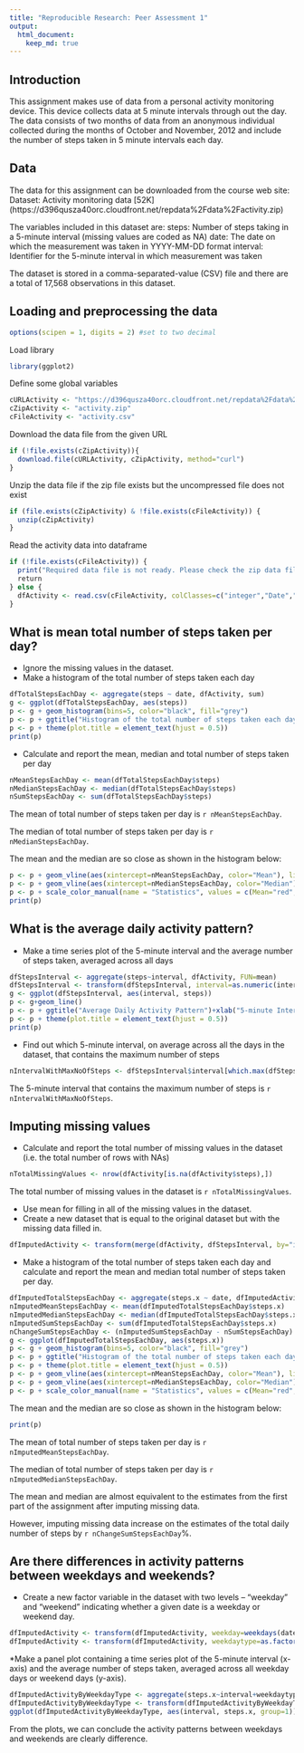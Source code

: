 ```yaml
---
title: "Reproducible Research: Peer Assessment 1"
output: 
  html_document:
    keep_md: true
---
```


## Introduction
This assignment makes use of data from a personal activity monitoring device. This device collects data at 5 minute 
intervals through out the day. The data consists of two months of data from an anonymous individual collected during 
the months of October and November, 2012 and include the number of steps taken in 5 minute intervals each day.

## Data
The data for this assignment can be downloaded from the course web site:
Dataset: Activity monitoring data [52K] (https://d396qusza40orc.cloudfront.net/repdata%2Fdata%2Factivity.zip)

The variables included in this dataset are:
steps: Number of steps taking in a 5-minute interval (missing values are coded as NA)
date: The date on which the measurement was taken in YYYY-MM-DD format
interval: Identifier for the 5-minute interval in which measurement was taken

The dataset is stored in a comma-separated-value (CSV) file and there are a total of 17,568 observations in this dataset.

## Loading and preprocessing the data

```r
options(scipen = 1, digits = 2) #set to two decimal 
```

Load library
```r
library(ggplot2)
```

Define some global variables
```r
cURLActivity <- "https://d396qusza40orc.cloudfront.net/repdata%2Fdata%2Factivity.zip"
cZipActivity <- "activity.zip"
cFileActivity <- "activity.csv"
```

Download the data file from the given URL
```r
if (!file.exists(cZipActivity)){
  download.file(cURLActivity, cZipActivity, method="curl")
}  
```

Unzip the data file if the zip file exists but the uncompressed file does not exist
```r
if (file.exists(cZipActivity) & !file.exists(cFileActivity)) { 
  unzip(cZipActivity)
}
```

Read the activity data into dataframe
```r
if (!file.exists(cFileActivity)) {
  print("Required data file is not ready. Please check the zip data file.")
  return
} else {
  dfActivity <- read.csv(cFileActivity, colClasses=c("integer","Date","character"))
}
```


## What is mean total number of steps taken per day?
* Ignore the missing values in the dataset.
* Make a histogram of the total number of steps taken each day
```r
dfTotalStepsEachDay <- aggregate(steps ~ date, dfActivity, sum)
g <- ggplot(dfTotalStepsEachDay, aes(steps))
p <- g + geom_histogram(bins=5, color="black", fill="grey")
p <- p + ggtitle("Histogram of the total number of steps taken each day")+xlab("Total number of steps each day")
p <- p + theme(plot.title = element_text(hjust = 0.5))
print(p)
```

* Calculate and report the mean, median and total number of steps taken per day
```r
nMeanStepsEachDay <- mean(dfTotalStepsEachDay$steps)
nMedianStepsEachDay <- median(dfTotalStepsEachDay$steps)
nSumStepsEachDay <- sum(dfTotalStepsEachDay$steps)
```
The mean of total number of steps taken per day is `r nMeanStepsEachDay`.

The median of total number of steps taken per day is `r nMedianStepsEachDay`.

The mean and the median are so close as shown in the histogram below:
```r
p <- p + geom_vline(aes(xintercept=nMeanStepsEachDay, color="Mean"), linewidth=1.5)
p <- p + geom_vline(aes(xintercept=nMedianStepsEachDay, color="Median"), linetype="dashed", linewidth=1.5)
p <- p + scale_color_manual(name = "Statistics", values = c(Mean="red", Median="blue"))
print(p)
```

## What is the average daily activity pattern?
* Make a time series plot of the 5-minute interval and the average number of steps taken, averaged across all days 
```r
dfStepsInterval <- aggregate(steps~interval, dfActivity, FUN=mean)
dfStepsInterval <- transform(dfStepsInterval, interval=as.numeric(interval))
g <- ggplot(dfStepsInterval, aes(interval, steps))
p <- g+geom_line()
p <- p + ggtitle("Average Daily Activity Pattern")+xlab("5-minute Interval")+ylab("Average Number of Steps Taken")
p <- p + theme(plot.title = element_text(hjust = 0.5))
print(p)
```

* Find out which 5-minute interval, on average across all the days in the dataset, that contains the maximum number of steps
```r
nIntervalWithMaxNoOfSteps <- dfStepsInterval$interval[which.max(dfStepsInterval$steps)]
```
The 5-minute interval that contains the maximum number of steps is `r nIntervalWithMaxNoOfSteps`.


## Imputing missing values
* Calculate and report the total number of missing values in the dataset (i.e. the total number of rows with NAs)
```r
nTotalMissingValues <- nrow(dfActivity[is.na(dfActivity$steps),])
```
The total number of missing values in the dataset is `r nTotalMissingValues`.

* Use mean for filling in all of the missing values in the dataset.
* Create a new dataset that is equal to the original dataset but with the missing data filled in.
```r
dfImputedActivity <- transform(merge(dfActivity, dfStepsInterval, by="interval", all.x=TRUE, no.dups=TRUE), steps.x=ifelse(is.na(steps.x), steps.y, steps.x))
```

* Make a histogram of the total number of steps taken each day and calculate and report the mean and median total number of steps taken per day. 
```r
dfImputedTotalStepsEachDay <- aggregate(steps.x ~ date, dfImputedActivity, sum)
nImputedMeanStepsEachDay <- mean(dfImputedTotalStepsEachDay$steps.x)
nImputedMedianStepsEachDay <- median(dfImputedTotalStepsEachDay$steps.x)
nImputedSumStepsEachDay <- sum(dfImputedTotalStepsEachDay$steps.x)
nChangeSumStepsEachDay <- (nImputedSumStepsEachDay - nSumStepsEachDay) / nSumStepsEachDay * 100
g <- ggplot(dfImputedTotalStepsEachDay, aes(steps.x))
p <- g + geom_histogram(bins=5, color="black", fill="grey")
p <- p + ggtitle("Histogram of the total number of steps taken each day")+xlab("Total number of steps each day")
p <- p + theme(plot.title = element_text(hjust = 0.5))
p <- p + geom_vline(aes(xintercept=nMeanStepsEachDay, color="Mean"), linewidth=1.5)
p <- p + geom_vline(aes(xintercept=nMedianStepsEachDay, color="Median"), linetype="dashed", linewidth=1.5)
p <- p + scale_color_manual(name = "Statistics", values = c(Mean="red", Median="blue"))
```

The mean and the median are so close as shown in the histogram below:
```r
print(p)
```

The mean of total number of steps taken per day is `r nImputedMeanStepsEachDay`.

The median of total number of steps taken per day is `r nImputedMedianStepsEachDay`.

The mean and median are almost equivalent to the estimates from the first part of the assignment after imputing missing data.

However, imputing missing data increase on the estimates of the total daily number of steps by `r nChangeSumStepsEachDay`%.

## Are there differences in activity patterns between weekdays and weekends?
* Create a new factor variable in the dataset with two levels – “weekday” and “weekend” indicating whether a given date is a weekday or weekend day.
```r
dfImputedActivity <- transform(dfImputedActivity, weekday=weekdays(date, abbreviate=TRUE))
dfImputedActivity <- transform(dfImputedActivity, weekdaytype=as.factor(ifelse(weekday %in% c("Sat","Sun"), "weekend", "weekday")))
```

*Make a panel plot containing a time series plot of the 5-minute interval (x-axis) and the average number of steps taken, averaged across all weekday days or weekend days (y-axis).
```r
dfImputedActivityByWeekdayType <- aggregate(steps.x~interval+weekdaytype, dfImputedActivity, mean)
dfImputedActivityByWeekdayType <- transform(dfImputedActivityByWeekdayType, interval=as.numeric(interval))
ggplot(dfImputedActivityByWeekdayType, aes(interval, steps.x, group=1))+facet_wrap(dfImputedActivityByWeekdayType$weekdaytype, ncol=1)+ggtitle("Average no of steps taken at every 5-minute interval")+xlab("5-minute Interval")+ylab("Average no of steps taken on weekday")+theme(plot.title = element_text(hjust = 0.5))+geom_line()
```

From the plots, we can conclude the activity patterns between weekdays and weekends are clearly difference.